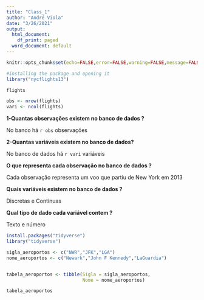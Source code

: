 ```yaml
---
title: "Class_1"
author: "André Viola"
date: "3/26/2021"
output:
  html_document:
    df_print: paged
  word_document: default
---
```


```r

knitr::opts_chunk$set(echo=FALSE,error=FALSE,warning=FALSE,message=FALSE)

```


```r
#installing the package and opening it
library("nycflights13")

```

```r
flights

obs <- nrow(flights)
vari <- ncol(flights)
```
**1-Quantas observações existem no banco de dados ?**

No banco há `r obs` observações

**2-Quantas variáveis existem no banco de dados?**

No banco de dados há `r vari` variáveis

**O que representa cada observação no banco de dados ?**

Cada observação representa um voo que partiu de New York em 2013

**Quais variáveis existem no banco de dados ?**

Discretas e  Contínuas

**Qual tipo de dado cada variável contem ?**

Texto e número

```r
install.packages("tidyverse")
library("tidyverse")

sigla_aeroportos <- c("NWR","JFK","LGA")
nome_aeroportos <- c("Newark","John F Kennedy","LaGuardia")


tabela_aeroportos <- tibble(Sigla = sigla_aeroportos,
                            Nome = nome_aeroportos)

tabela_aeroportos
```




   



